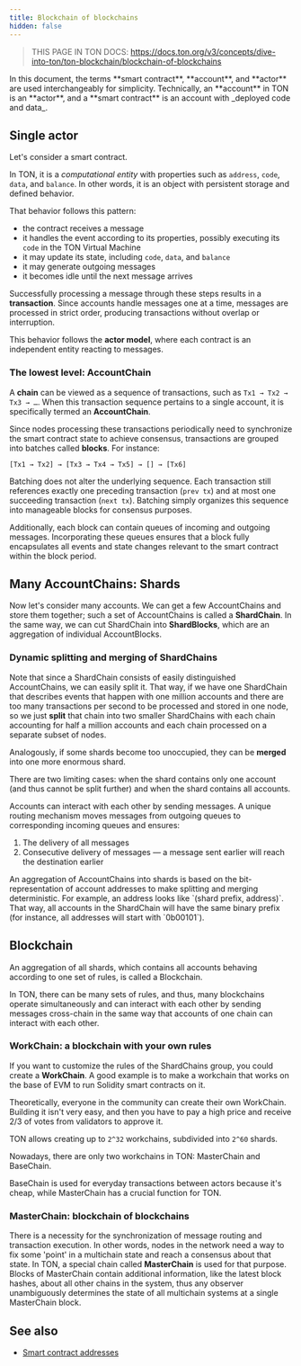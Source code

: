 ```yaml
---
title: Blockchain of blockchains
hidden: false
---
```



> THIS PAGE IN TON DOCS: https://docs.ton.org/v3/concepts/dive-into-ton/ton-blockchain/blockchain-of-blockchains

<Aside>
In this document, the terms **smart contract**, **account**, and **actor** are used interchangeably for simplicity.
Technically, an **account** in TON is an **actor**, and a **smart contract** is an account with _deployed code and data_.
</Aside>

## Single actor

Let's consider a smart contract.

In TON, it is a  _computational entity_ with properties such as `address`, `code`, `data`, and `balance`. In other words, it is an object with persistent storage and defined behavior.

That behavior follows this pattern:

- the contract receives a message
- it handles the event according to its properties, possibly executing its `code` in the TON Virtual Machine
- it may update its state, including `code`, `data`, and `balance`
- it may generate outgoing messages
- it becomes idle until the next message arrives

Successfully processing a message through these steps results in a **transaction**.
Since accounts handle messages one at a time, messages are processed in strict order, producing transactions without overlap or interruption.

This behavior follows the **actor model**, where each contract is an independent entity reacting to messages.

### The lowest level: AccountChain

A **chain** can be viewed as a sequence of transactions, such as `Tx1 → Tx2 → Tx3 → …`. When this transaction sequence pertains to a single account, it is specifically termed an **AccountChain**.

Since nodes processing these transactions periodically need to synchronize the smart contract state to achieve consensus, transactions are grouped into batches called **blocks**. For instance:

```
[Tx1 → Tx2] → [Tx3 → Tx4 → Tx5] → [] → [Tx6]
```

Batching does not alter the underlying sequence. Each transaction still references exactly one preceding transaction (`prev tx`) and at most one succeeding transaction (`next tx`). Batching simply organizes this sequence into manageable blocks for consensus purposes.

Additionally, each block can contain queues of incoming and outgoing messages. Incorporating these queues ensures that a block fully encapsulates all events and state changes relevant to the smart contract within the block period.

## Many AccountChains: Shards

Now let's consider many accounts. We can get a few AccountChains and store them together; such a set of AccountChains is called a **ShardChain**. In the same way, we can cut ShardChain into **ShardBlocks**, which are an aggregation of individual AccountBlocks.

### Dynamic splitting and merging of ShardChains

Note that since a ShardChain consists of easily distinguished AccountChains, we can easily split it. That way, if we have one ShardChain that describes events that happen with one million accounts and there are too many transactions per second to be processed and stored in one node, so we just **split** that chain into two smaller ShardChains with each chain accounting for half a million accounts and each chain processed on a separate subset of nodes.

Analogously, if some shards become too unoccupied, they can be **merged** into one more enormous shard.

There are two limiting cases: when the shard contains only one account (and thus cannot be split further) and when the shard contains all accounts.

Accounts can interact with each other by sending messages.  A unique routing mechanism moves messages from outgoing queues to corresponding incoming queues and ensures:

1. The delivery of all messages
2. Consecutive delivery of messages — a message sent earlier will reach the destination earlier

<Aside>
An aggregation of AccountChains into shards is based on the bit-representation of account addresses to make splitting and merging deterministic. For example, an address looks like `(shard prefix, address)`. That way, all accounts in the ShardChain will have the same binary prefix (for instance, all addresses will start with `0b00101`).
</Aside>

## Blockchain

An aggregation of all shards, which contains all accounts behaving according to one set of rules, is called a Blockchain.

In TON, there can be many sets of rules, and thus, many blockchains operate simultaneously and can interact with each other by sending messages cross-chain in the same way that accounts of one chain can interact with each other.

### WorkChain: a blockchain with your own rules

If you want to customize the rules of the ShardChains group, you could create a **WorkChain**. A good example is to make a workchain that works on the base of EVM to run Solidity smart contracts on it.

Theoretically, everyone in the community can create their own WorkChain. Building it isn't very easy, and then you have to pay a high price and receive 2/3 of votes from validators to approve it.

TON allows creating up to `2^32` workchains, subdivided into `2^60` shards.

Nowadays, there are only two workchains in TON: MasterChain and BaseChain.

BaseChain is used for everyday transactions between actors because it's cheap, while MasterChain has a crucial function for TON.

### MasterChain: blockchain of blockchains

There is a necessity for the synchronization of message routing and transaction execution. In other words, nodes in the network need a way to fix some 'point' in a multichain state and reach a consensus about that state. In TON, a special chain called **MasterChain** is used for that purpose. Blocks of MasterChain contain additional information, like the latest block hashes, about all other chains in the system, thus any observer unambiguously determines the state of all multichain systems at a single MasterChain block.

## See also

- [Smart contract addresses](/pending/smart-contract-addresses)
